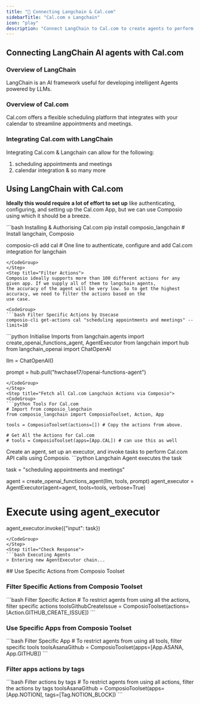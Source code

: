 ```yaml
---
title: "🚀 Connecting Langchain & Cal.com"
sidebarTitle: "Cal.com x Langchain"
icon: "play"
description: "Connect LangChain to Cal.com to create agents to perform tasks using natural language"
---
```


## Connecting LangChain AI agents with Cal.com

### Overview of LangChain

LangChain is an AI framework useful for developing intelligent Agents powered by LLMs.

### Overview of Cal.com

Cal.com offers a flexible scheduling platform that integrates with your calendar to streamline appointments and meetings.

### Integrating Cal.com with LangChain

Integrating Cal.com & Langchain can allow for the following:

1. scheduling appointments and meetings
2. calendar integration
& so many more

## Using LangChain with Cal.com

<Steps>
<Step title="Setting Up the Environment">

**Ideally this would require a lot of effort to set up** like authenticating, configuring, and setting up the Cal.com App, but we can use Composio using which it should be a breeze.

<CodeGroup>
```bash Installing & Authorising Cal.com
pip install composio_langchain # Install langchain, Composio 

composio-cli add cal # One line to authenticate, configure and add Cal.com integration for langchain
```
</CodeGroup>
</Step>
<Step title="Filter Actions">
Composio ideally supports more than 100 different actions for any given app. If we supply all of them to langchain agents, 
the accuracy of the agent will be very low. So to get the highest accuracy, we need to filter the actions based on the 
use case.

<CodeGroup>
```bash Filter Specific Actions by Usecase
composio-cli get-actions cal "scheduling appointments and meetings" --limit=10
```
</CodeGroup>

</Step>
<Step title="Import Base Packages">

<CodeGroup>
```python Initialise Imports
from langchain.agents import create_openai_functions_agent, AgentExecutor
from langchain import hub
from langchain_openai import ChatOpenAI


llm = ChatOpenAI()

prompt = hub.pull("hwchase17/openai-functions-agent")
```
</CodeGroup>
</Step>
<Step title="Fetch all Cal.com Langchain Actions via Composio">
<CodeGroup>
```python Tools For Cal.com
# Import from composio_langchain
from composio_langchain import ComposioToolset, Action, App

tools = ComposioToolset(actions=[]) # Copy the actions from above. 

# Get All the Actions for Cal.com
# tools = ComposioToolset(apps=[App.CAL]) # can use this as well
```
</CodeGroup>
</Step>
<Step title="Execute the Agent">
Create an agent, set up an executor, and invoke tasks to perform Cal.com API calls using Composio. 
<CodeGroup>
```python Langchain Agent executes the task

task = "scheduling appointments and meetings"

agent = create_openai_functions_agent(llm, tools, prompt)
agent_executor = AgentExecutor(agent=agent, tools=tools, verbose=True)

# Execute using agent_executor
agent_executor.invoke({"input": task})
```
</CodeGroup>
</Step>
<Step title="Check Response">
```bash Executing Agents
> Entering new AgentExecutor chain...
```
</Step>
</Steps>
## Use Specific Actions from Composio Toolset

### Filter Specific Actions from Composio Toolset

<CodeGroup>
```bash Filter Specific Action
# To restrict agents from using all the actions, filter specific actions
toolsGithubCreateIssue = ComposioToolset(actions=[Action.GITHUB_CREATE_ISSUE])
```
</CodeGroup>

### Use Specific Apps from Composio Toolset
<CodeGroup>
```bash Filter Specific App
# To restrict agents from using all tools, filter specific tools
toolsAsanaGithub = ComposioToolset(apps=[App.ASANA, App.GITHUB])
```
</CodeGroup>

### Filter apps actions by tags 
<CodeGroup>
```bash Filter actions by tags
# To restrict agents from using all actions, filter the actions by tags
toolsAsanaGithub = ComposioToolset(apps=[App.NOTION], tags=[Tag.NOTION_BLOCK])
```
</CodeGroup>

